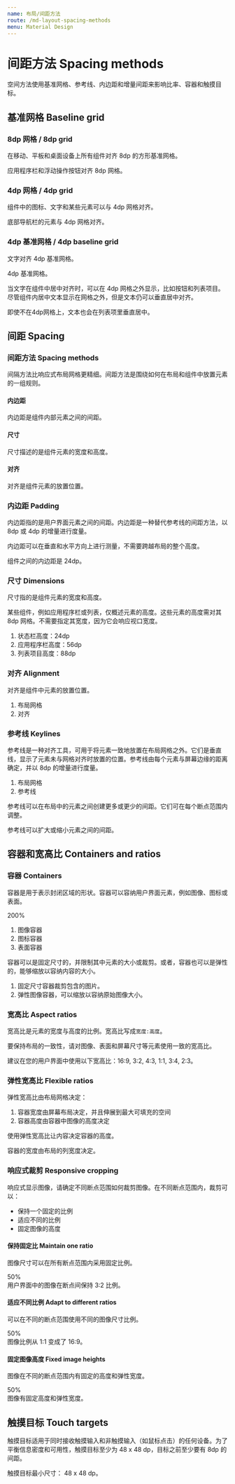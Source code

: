 ```yaml
---
name: 布局/间距方法
route: /md-layout-spacing-methods
menu: Material Design
---
```



# 间距方法 Spacing methods

空间方法使用基准网格、参考线、内边距和增量间距来影响比率、容器和触摸目标。

## 基准网格 Baseline grid

### 8dp 网格 / 8dp grid

在移动、平板和桌面设备上所有组件对齐 8dp 的方形基准网格。


<ImageWithTitle img={baselinegrid}>
  应用程序栏和浮动操作按钮对齐 8dp 网格。
</ImageWithTitle>

### 4dp 网格 / 4dp grid

组件中的图标、文字和某些元素可以与 4dp 网格对齐。


<ImageWithTitle img={baselinegrid4dp}>
  底部导航栏的元素与 4dp 网格对齐。
</ImageWithTitle>

### 4dp 基准网格 / 4dp baseline grid

文字对齐 4dp 基准网格。


<ImageWithTitle img={baselinetype}>4dp 基准网格。</ImageWithTitle>

当文字在组件中居中对齐时，可以在 4dp 网格之外显示，比如按钮和列表项目。尽管组件内居中文本显示在网格之外，但是文本仍可以垂直居中对齐。


<ImageWithTitle img={verticalspacingtype}>
  即使不在4dp网格上，文本也会在列表项里垂直居中。
</ImageWithTitle>

## 间距 Spacing

### 间距方法 Spacing methods

间隔方法比响应式布局网格更精细。间距方法是围绕如何在布局和组件中放置元素的一组规则。


<Row gutter={48}>
  <Column xs={24} sm={12} md={8}>
    <ImageWithTitle img={padding}>
      <h4>内边距</h4>
      <p>内边距是组件内部元素之间的间距。</p>
    </ImageWithTitle>
  </Column>
  <Column xs={24} sm={12} md={8}>
    <ImageWithTitle img={dimensions}>
      <h4>尺寸</h4>
      <p>尺寸描述的是组件元素的宽度和高度。</p>
    </ImageWithTitle>
  </Column>
  <Column xs={24} sm={12} md={8}>
    <ImageWithTitle img={alignment}>
      <h4>对齐</h4>
      <p>对齐是组件元素的放置位置。</p>
    </ImageWithTitle>
  </Column>
</Row>

### 内边距 Padding

内边距指的是用户界面元素之间的间距。内边距是一种替代参考线的间距方法，以 8dp 或 4dp 的增量进行度量。

内边距可以在垂直和水平方向上进行测量，不需要跨越布局的整个高度。


<ImageWithTitle img={paddingVerthorz}>组件之间的内边距是 24dp。</ImageWithTitle>

### 尺寸 Dimensions

尺寸指的是组件元素的宽度和高度。

某些组件，例如应用程序栏或列表，仅概述元素的高度。这些元素的高度需对其 8dp 网格。不需要指定其宽度，因为它会响应视口宽度。


<ImageWithTitle img={dimensionsHeight}>
  <ol>
    <li>状态栏高度：24dp</li>
    <li>应用程序栏高度：56dp</li>
    <li>列表项目高度：88dp</li>
  </ol>
</ImageWithTitle>

### 对齐 Alignment

对齐是组件中元素的放置位置。


<ImageWithTitle img={spacingAlignment}>
  <ol>
    <li>布局网格</li>
    <li>对齐</li>
  </ol>
</ImageWithTitle>

### 参考线 Keylines

参考线是一种对齐工具，可用于将元素一致地放置在布局网格之外。它们是垂直线，显示了元素未与网格对齐时放置的位置。参考线由每个元素与屏幕边缘的距离确定，并以 8dp 的增量进行度量。


<ImageWithTitle img={keylines}>
  <ol>
    <li>布局网格</li>
    <li>参考线</li>
  </ol>
</ImageWithTitle>

参考线可以在布局中的元素之间创建更多或更少的间距。它们可在每个断点范围内调整。


<ImageWithTitle img={customKeylines}>
  参考线可以扩大或缩小元素之间的间距。
</ImageWithTitle>

## 容器和宽高比 Containers and ratios

### 容器 Containers

容器是用于表示封闭区域的形状。容器可以容纳用户界面元素，例如图像、图标或表面。


<ImageWithTitle img={containers1}>
  <p>200%</p>
  <ol>
    <li>图像容器</li>
    <li>图标容器</li>
    <li>表面容器</li>
  </ol>
</ImageWithTitle>

容器可以是固定尺寸的，并限制其中元素的大小或裁剪。或者，容器也可以是弹性的，能够缩放以容纳内容的大小。


<ImageWithTitle img={containers2}>
  <ol>
    <li>固定尺寸容器裁剪包含的图片。</li>
    <li>弹性图像容器，可以缩放以容纳原始图像大小。</li>
  </ol>
</ImageWithTitle>

### 宽高比 Aspect ratios

宽高比是元素的宽度与高度的比例。宽高比写成`宽度:高度`。

要保持布局的一致性，请对图像、表面和屏幕尺寸等元素使用一致的宽高比。

建议在您的用户界面中使用以下宽高比：16:9, 3:2, 4:3, 1:1, 3:4, 2:3。


<ImageWithTitle img={aspectratio} />

### 弹性宽高比 Flexible ratios

弹性宽高比由布局网格决定：

1. 容器宽度由屏幕布局决定，并且伸展到最大可填充的空间
2. 容器高度由容器中图像的高度决定

使用弹性宽高比让内容决定容器的高度。


<ImageWithTitle img={flexibleratio}>
  容器的宽度由布局的列宽度决定。
</ImageWithTitle>

### 响应式裁剪 Responsive cropping

响应式显示图像，请确定不同断点范围如何裁剪图像。在不同断点范围内，裁剪可以：

- 保持一个固定的比例
- 适应不同的比例
- 固定图像的高度

#### 保持固定比 Maintain one ratio

图像尺寸可以在所有断点范围内采用固定比例。


<ImageWithTitle img={maintainratio}>
  <p>
    50%
    <br />
    用户界面中的图像在断点间保持 3:2 比例。
  </p>
</ImageWithTitle>

#### 适应不同比例 Adapt to different ratios

可以在不同的断点范围使用不同的图像尺寸比例。


<ImageWithTitle img={adaptratio}>
  <p>
    50%
    <br />
    图像比例从 1:1 变成了 16:9。
  </p>
</ImageWithTitle>

#### 固定图像高度 Fixed image heights

图像在不同的断点范围内有固定的高度和弹性宽度。


<ImageWithTitle img={fixedheight}>
  <p>
    50%
    <br />
    图像有固定高度和弹性宽度。
  </p>
</ImageWithTitle>

## 触摸目标 Touch targets

触摸目标适用于同时接收触摸输入和非触摸输入（如鼠标点击）的任何设备。为了平衡信息密度和可用性，触摸目标至少为 48 x 48 dp，目标之前至少要有 8dp 的间距。


<ImageWithTitle img={touchtargets}>
  触摸目标最小尺寸： 48 x 48 dp。
</ImageWithTitle>
